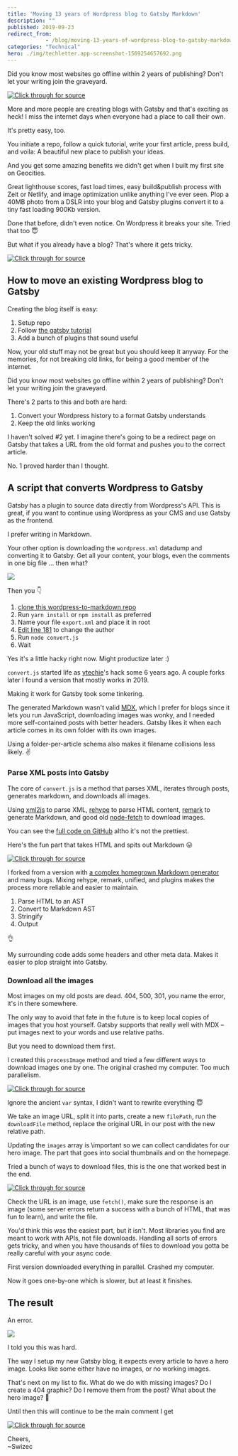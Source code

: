 ```yaml
---
title: 'Moving 13 years of Wordpress blog to Gatsby Markdown'
description: ""
published: 2019-09-23
redirect_from: 
            - /blog/moving-13-years-of-wordpress-blog-to-gatsby-markdown/swizec/9204
categories: "Technical"
hero: ./img/techletter.app-screenshot-1569254657692.png
---
```

Did you know most websites go offline within 2 years of publishing? Don&#x27;t let your writing join the graveyard.







[![Click through for source](./img/techletter.app-screenshot-1569254657692.png)](https://www.youtube.com/watch?v=kQCAq7jxgiI)





More and more people are creating blogs with Gatsby and that&#x27;s exciting as heck! I miss the internet days when everyone had a place to call their own.



It&#x27;s pretty easy, too.



You initiate a repo, follow a quick tutorial, write your first article, press build, and voila: A beautiful new place to publish your ideas.



And you get some amazing benefits we didn&#x27;t get when I built my first site on Geocities.



Great lighthouse scores, fast load times, easy build&amp;publish process with Zeit or Netlify, and image optimization unlike anything I&#x27;ve ever seen. Plop a 40MB photo from a DSLR into your blog and Gatsby plugins convert it to a tiny fast loading 900Kb version.



Done that before, didn&#x27;t even notice. On Wordpress it breaks your site. Tried that too 😇



But what if you already have a blog? That&#x27;s where it gets tricky.





[![Click through for source](./img/techletter.app-screenshot-1569254610612.png)](https://twitter.com/Swizec/status/1163833379395006464)





## How to move an existing Wordpress blog to Gatsby



Creating the blog itself is easy:



1. Setup repo
2. Follow [the gatsby tutorial](https://www.gatsbyjs.org/tutorial/)
3. Add a bunch of plugins that sound useful



Now, your old stuff may not be great but you should keep it anyway. For the memories, for not breaking old links, for being a good member of the internet.



Did you know most websites go offline within 2 years of publishing? Don&#x27;t let your writing join the graveyard.



There&#x27;s 2 parts to this and both are hard:



1. Convert your Wordpress history to a format Gatsby understands
2. Keep the old links working



I haven&#x27;t solved #2 yet. I imagine there&#x27;s going to be a redirect page on Gatsby that takes a URL from the old format and pushes you to the correct article.



No. 1 proved harder than I thought.



## A script that converts Wordpress to Gatsby



Gatsby has a plugin to source data directly from Wordpress&#x27;s API. This is great, if you want to continue using Wordpress as your CMS and use Gatsby as the frontend.



I prefer writing in Markdown.



Your other option is downloading the `wordpress.xml` datadump and converting it to Gatsby. Get all your content, your blogs, even the comments in one big file ... then what?



![](./img/rkFOnrE.png)



Then you 👇



1. [clone this wordpress-to-markdown repo](https://github.com/Swizec/wordpress-to-markdown)
2. Run `yarn install` or `npm install` as preferred
3. Name your file `export.xml` and place it in root
4. [Edit line 181](https://github.com/Swizec/wordpress-to-markdown/blob/master/convert.js#L181) to change the author
5. Run `node convert.js`
6. Wait



Yes it&#x27;s a little hacky right now. Might productize later :)



`convert.js` started life as [ytechie](https://github.com/ytechie)&#x27;s hack some 6 years ago. A couple forks later I found a version that mostly works in 2019.



Making it work for Gatsby took some tinkering.



The generated Markdown wasn&#x27;t valid [MDX](https://github.com/mdx-js/mdx), which I prefer for blogs since it lets you run JavaScript, downloading images was wonky, and I needed more self-contained posts with better headers. Gatsby likes it when each article comes in its own folder with its own images.



Using a folder-per-article schema also makes it filename collisions less likely. ✌️



### Parse XML posts into Gatsby



The core of `convert.js` is a method that parses XML, iterates through posts, generates markdown, and downloads all images.



Using [xml2js](https://github.com/Leonidas-from-XIV/node-xml2js) to parse XML, [rehype](https://github.com/rehypejs/rehype) to parse HTML content, [remark](https://github.com/remarkjs/remark) to generate Markdown, and good old [node-fetch](https://github.com/bitinn/node-fetch) to download images.



You can see the [full code on GitHub](https://github.com/Swizec/wordpress-to-markdown) altho it&#x27;s not the prettiest.



Here&#x27;s the fun part that takes HTML and spits out Markdown 😛



[![Click through for source](./img/techletter.app-screenshot-1569254611375.png)](https://carbon.now.sh/?bg=rgba(255,255,255,1)&amp;t=seti&amp;l=javascript&amp;ds=true&amp;wc=true&amp;wa=true&amp;pv=48px&amp;ph=32px&amp;ln=false&amp;code=const%20markdown%20%3D%20await%20new%20Promise((resolve%2C%20reject)%20%3D%3E%20%7B%0A%20%20%20%20unified()%0A%20%20%20%20%20%20%20%20.use(parseHTML%2C%20%7B%0A%20%20%20%20%20%20%20%20%20%20%20%20emitParseErrors%3A%20true%2C%0A%20%20%20%20%20%20%20%20%20%20%20%20duplicateAttribute%3A%20false%0A%20%20%20%20%20%20%20%20%7D)%0A%20%20%20%20%20%20%20%20.use(rehype2remark)%0A%20%20%20%20%20%20%20%20.use(stringify)%0A%20%20%20%20%20%20%20%20.process(postData%2C%20(err%2C%20markdown)%20%3D%3E%20%7B%0A%20%20%20%20%20%20%20%20%20%20%20%20if%20(err)%20%7B%0A%20%20%20%20%20%20%20%20%20%20%20%20%20%20%20%20reject(err)%3B%0A%20%20%20%20%20%20%20%20%20%20%20%20%7D%20else%20%7B%0A%20%20%20%20%20%20%20%20%20%20%20%20%20%20%20%20resolve(markdown.contents)%3B%0A%20%20%20%20%20%20%20%20%20%20%20%20%7D%0A%20%20%20%20%20%20%20%20%7D)%3B%0A%7D)%3B)



I forked from a version with [a complex homegrown Markdown generator](https://github.com/Swizec/wordpress-to-markdown/commit/5214b4e0f8836dbb1bf40d872ee2993f66fab7a0) and many bugs. Mixing rehype, remark, unified, and plugins makes the process more reliable and easier to maintain.



1. Parse HTML to an AST
2. Convert to Markdown AST
3. Stringify
4. Output



👌



My surrounding code adds some headers and other meta data. Makes it easier to plop straight into Gatsby.



### Download all the images



Most images on my old posts are dead. 404, 500, 301, you name the error, it&#x27;s in there somewhere.



The only way to avoid that fate in the future is to keep local copies of images that you host yourself. Gatsby supports that really well with MDX – put images next to your words and use relative paths.



But you need to download them first.



I created this `processImage` method and tried a few different ways to download images one by one. The original crashed my computer. Too much parallelism.



[![Click through for source](./img/techletter.app-screenshot-1569254611336.png)](https://carbon.now.sh/?bg=rgba(255,255,255,1)&amp;t=seti&amp;l=javascript&amp;ds=true&amp;wc=true&amp;wa=true&amp;pv=48px&amp;ph=32px&amp;ln=false&amp;code=async%20function%20processImage(%7B%20url%2C%20postData%2C%20images%2C%20directory%20%7D)%20%7B%0A%20%20%20%20var%20urlParts%20%3D%20url.split(%22%2F%22)%3B%0A%20%20%20%20var%20imageName%20%3D%20urlParts%5BurlParts.length%20-%201%5D%3B%0A%0A%20%20%20%20var%20filePath%20%3D%20%60out%2F%24%7Bdirectory%7D%2Fimg%2F%24%7BimageName%7D%60%3B%0A%0A%20%20%20%20try%20%7B%0A%20%20%20%20%20%20%20%20await%20downloadFile(url%2C%20filePath)%3B%0A%20%20%20%20%20%20%20%20%2F%2FMake%20the%20image%20name%20local%20relative%20in%20the%20markdown%0A%20%20%20%20%20%20%20%20postData%20%3D%20postData.replace(url%2C%20%60.%2Fimg%2F%24%7BimageName%7D%60)%3B%0A%20%20%20%20%20%20%20%20images%20%3D%20%5B...images%2C%20%60.%2Fimg%2F%24%7BimageName%7D%60%5D%3B%0A%20%20%20%20%7D%20catch%20(e)%20%7B%0A%20%20%20%20%20%20%20%20console.log(%60Keeping%20ref%20to%20%24%7Burl%7D%60)%3B%0A%20%20%20%20%20%20%20%20console.log(e)%3B%0A%20%20%20%20%7D%0A%0A%20%20%20%20return%20%5BpostData%2C%20images%5D%3B%0A%7D)



Ignore the ancient `var` syntax, I didn&#x27;t want to rewrite everything 😇



We take an image URL, split it into parts, create a new `filePath`, run the `downloadFile` method, replace the original URL in our post with the new relative path.



Updating the `images` array is \\important so we can collect candidates for our hero image. The part that goes into social thumbnails and on the homepage.



Tried a bunch of ways to download files, this is the one that worked best in the end.



[![Click through for source](./img/techletter.app-screenshot-1569254611427.png)](https://carbon.now.sh/?bg=rgba(255,255,255,1)&amp;t=seti&amp;l=javascript&amp;ds=true&amp;wc=true&amp;wa=true&amp;pv=48px&amp;ph=32px&amp;ln=false&amp;code=async%20function%20downloadFile(url%2C%20path)%20%7B%0A%20%20%20%20if%20(%0A%20%20%20%20%20%20%20%20url.indexOf(%22.jpg%22)%20%3E%3D%200%20%7C%7C%0A%20%20%20%20%20%20%20%20url.indexOf(%22.jpeg%22)%20%3E%3D%200%20%7C%7C%0A%20%20%20%20%20%20%20%20url.indexOf(%22.png%22)%20%3E%3D%200%20%7C%7C%0A%20%20%20%20%20%20%20%20url.indexOf(%22.gif%22)%20%3E%3D%200%20%7C%7C%0A%20%20%20%20%20%20%20%20url.indexOf(%22.svg%22)%20%3E%3D%200%0A%20%20%20%20)%20%7B%0A%20%20%20%20%20%20%20%20const%20response%20%3D%20await%20fetch(url)%3B%0A%20%20%20%20%20%20%20%20if%20(response.status%20%3E%3D%20400)%20%7B%0A%20%20%20%20%20%20%20%20%20%20%20%20throw%20new%20Error(%22Bad%20response%20from%20server%22)%3B%0A%20%20%20%20%20%20%20%20%7D%20else%20%7B%0A%20%20%20%20%20%20%20%20%20%20%20%20const%20type%20%3D%20response.headers.get(%22Content-Type%22)%3B%0A%0A%20%20%20%20%20%20%20%20%20%20%20%20if%20(type.includes(%22image%22)%20%7C%7C%20type.includes(%22octet-stream%22))%20%7B%0A%20%20%20%20%20%20%20%20%20%20%20%20%20%20%20%20const%20buffer%20%3D%20await%20response.arrayBuffer()%3B%0A%20%20%20%20%20%20%20%20%20%20%20%20%20%20%20%20fs.writeFileSync(path%2C%20new%20Buffer(buffer))%3B%0A%20%20%20%20%20%20%20%20%20%20%20%20%7D%20else%20%7B%0A%20%20%20%20%20%20%20%20%20%20%20%20%20%20%20%20throw%20new%20Error(%22Not%20an%20image%22%2C%20url)%3B%0A%20%20%20%20%20%20%20%20%20%20%20%20%7D%0A%20%20%20%20%20%20%20%20%7D%0A%20%20%20%20%7D%20else%20%7B%0A%20%20%20%20%20%20%20%20console.log(%22passing%202%22)%3B%0A%20%20%20%20%20%20%20%20console.log(%22passing%20on%3A%20%22%20%2B%20url%20%2B%20%22%20%22%20%2B%20url.indexOf(%22https%3A%22))%3B%0A%20%20%20%20%7D%0A%7D)



Check the URL is an image, use `fetch()`, make sure the response is an image (some server errors return a success with a bunch of HTML, that was fun to learn), and write the file.



You&#x27;d think this was the easiest part, but it isn&#x27;t. Most libraries you find are meant to work with APIs, not file downloads. Handling all sorts of errors gets tricky, and when you have thousands of files to download you gotta be really careful with your async code.



First version downloaded everything in parallel. Crashed my computer.



Now it goes one-by-one which is slower, but at least it finishes.



## The result



An error.



![](./img/CI4a2eC.png)



I told you this was hard.



The way I setup my new Gatsby blog, it expects every article to have a hero image. Looks like some either have no images, or no working images.



That&#x27;s next on my list to fix. What do we do with missing images? Do I create a 404 graphic? Do I remove them from the post? What about the hero image? 🤔



Until then this will continue to be the main comment I get





[![Click through for source](./img/techletter.app-screenshot-1569254610676.png)](https://twitter.com/megatomche/status/1172063550401130496)





Cheers,  
~Swizec